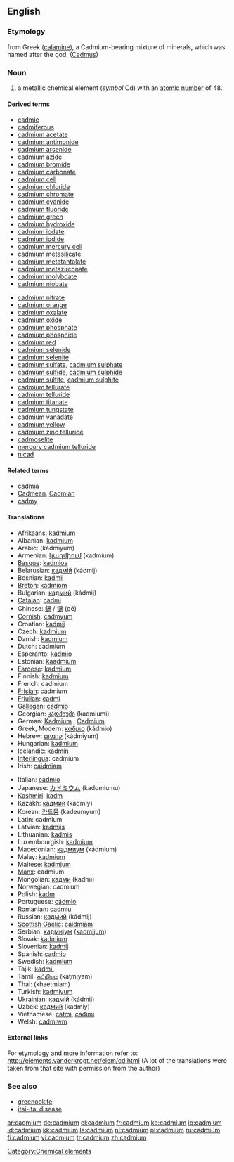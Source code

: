 ==English==
{{elements|Cd|silver|Ag|indium|In}}
===Etymology===
from Greek {{polytonic|[[Καδμεία]]}} ([[calamine]]), a Cadmium-bearing mixture of minerals, which was named after the god, {{polytonic|[[Κάδμος]]}} ([[Cadmus]])

=== Noun ===
{{en-noun|-}}
{{wikipedia}}

# a metallic chemical element (''symbol'' Cd) with an [[atomic number]] of 48.

====Derived terms====
{{top2}}
*[[cadmic]]
*[[cadmiferous]]
*[[cadmium acetate]]
*[[cadmium antimonide]]
*[[cadmium arsenide]]
*[[cadmium azide]]
*[[cadmium bromide]]
*[[cadmium carbonate]]
*[[cadmium cell]]
*[[cadmium chloride]]
*[[cadmium chromate]]
*[[cadmium cyanide]]
*[[cadmium fluoride]]
*[[cadmium green]]
*[[cadmium hydroxide]]
*[[cadmium iodate]]
*[[cadmium iodide]]
*[[cadmium mercury cell]]
*[[cadmium metasilicate]]
*[[cadmium metatantalate]]	
*[[cadmium metazirconate]]
*[[cadmium molybdate]]
*[[cadmium niobate]]
{{mid2}}
*[[cadmium nitrate]]
*[[cadmium orange]]
*[[cadmium oxalate]]
*[[cadmium oxide]]
*[[cadmium phosphate]]
*[[cadmium phosphide]]
*[[cadmium red]]
*[[cadmium selenide]]
*[[cadmium selenite]]	
*[[cadmium sulfate]], [[cadmium sulphate]]
*[[cadmium sulfide]], [[cadmium sulphide]]
*[[cadmium sulfite]], [[cadmium sulphite]]
*[[cadmium tellurate]]
*[[cadmium telluride]]
*[[cadmium titanate]]
*[[cadmium tungstate]]
*[[cadmium vanadate]]
*[[cadmium yellow]]
*[[cadmium zinc telluride]]
*[[cadmoselite]]
*[[mercury cadmium telluride]]
*[[nicad]]
{{bottom}}

====Related terms====
*[[cadmia]]
*[[Cadmean]], [[Cadmian]]
*[[cadmy]]

==== Translations ====
{{top}}
*[[Afrikaans]]: [[kadmium]]
*Albanian: [[kadmium]]
*Arabic: {{ARchar|[[كادميوم]]}} (kádmiyum) {{m}}
*Armenian: [[կադմիում]] (kadmium)
*[[Basque]]: [[kadmioa]]
*Belarusian: [[кадмiй]] (kádmij) {{m}}
*Bosnian: [[kadmij]]
*[[Breton]]: [[kadmiom]]
*Bulgarian: [[кадмий]] (kádmij) {{m}}
*[[Catalan]]: [[cadmi]]
*Chinese: [[鎘]] / [[镉]] (gé)
*[[Cornish]]: [[cadmyum]]
*Croatian: [[kadmij]]
*Czech: [[kadmium]]
*Danish: [[kadmium]]
*Dutch: cadmium {{n}}
*Esperanto: [[kadmio]]
*Estonian: [[kaadmium]]
*[[Faroese]]: [[kadmium]]
*Finnish: [[kadmium]]
*French: cadmium {{m}}
*[[Frisian]]: cadmium
*[[Friulian]]: [[cadmi]]
*[[Gallegan]]: [[cadmio]]
*Georgian: [[კადმიუმი]] (kadmiumi)
*German: [[Kadmium]] {{n}}, [[Cadmium]] {{n}}
*Greek, Modern: [[κάδμιο]] (kádmio) {{n}}
*Hebrew: [[קדמיום]] (kádmiyum)
*Hungarian: [[kadmium]]
*Icelandic: [[kadmín]]
*[[Interlingua]]: cadmium
*Irish: [[caidmiam]]
{{mid}}
*Italian: [[cadmio]] {{m}}
*Japanese: [[カドミウム]] (kadomiumu)
*[[Kashmiri]]: [[kadm]]
*Kazakh: [[кадмий]] (kadmiy)
*Korean: [[카드뮴]] (kadeumyum)
*Latin: cadmium {{n}}
*Latvian: [[kadmijs]]
*Lithuanian: [[kadmis]]
*Luxembourgish: [[kadmium]]
*Macedonian: [[кадмиум]] (kádmium) {{m}}
*Malay: [[kadmium]]
*Maltese: [[kadmjum]]
*[[Manx]]: cadmium
*Mongolian: [[кадми]] (kadmi)
*Norwegian: cadmium
*Polish: [[kadm]] {{m}}
*Portuguese: [[cádmio]] {{m}}
*Romanian: [[cadmiu]] {{n}}
*Russian: [[кадмий]] (kádmij) {{m}}
*[[Scottish Gaelic]]: [[caidmiam]]
*Serbian: [[кадмиjум]] ([[kadmijum]]) {{m}}
*Slovak: [[kadmium]]
*Slovenian: [[kadmij]]
*Spanish: [[cadmio]] {{m}}
*Swedish: [[kadmium]]
*Tajik: [[kadmi']]
*Tamil: [[கட்மியம்]] (kaţmiyam)
*Thai: {{THchar|[[แคดเมียม]]}} (khaetmiam)
*Turkish: [[kadmiyum]]
*Ukrainian: [[кадмiй]] (kádmij) {{m}}
*Uzbek: [[кадмий]] (kadmiy)
*Vietnamese: [[catmi]], [[cađimi]]
*Welsh: [[cadmiwm]]
{{bottom}}

====External links====
For etymology and more information refer to:
http://elements.vanderkrogt.net/elem/cd.html
(A lot of the translations were taken from that site with permission from the author)

===See also===
*[[greenockite]]
*[[itai-itai disease]]

[[Category:Chemical elements]]

[[ar:cadmium]]
[[de:cadmium]]
[[el:cadmium]]
[[fr:cadmium]]
[[ko:cadmium]]
[[io:cadmium]]
[[id:cadmium]]
[[kk:cadmium]]
[[la:cadmium]]
[[nl:cadmium]]
[[pl:cadmium]]
[[ru:cadmium]]
[[fi:cadmium]]
[[vi:cadmium]]
[[tr:cadmium]]
[[zh:cadmium]]